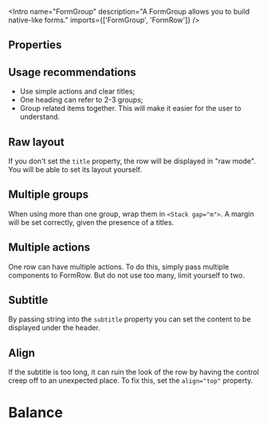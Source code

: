
<Meta of={Stories} />

<Intro
  name="FormGroup"
  description="A FormGroup allows you to build native-like forms."
  imports={['FormGroup', 'FormRow']}
/>

<Story of={Stories.Basic} />

## Properties

<Props />

## Usage recommendations

- Use simple actions and clear titles;
- One heading can refer to 2-3 groups;
- Group related items together. This will make it easier for the user to understand.

## Raw layout

If you don't set the `title` property, the row will be displayed in "raw mode". You will be able to set its layout yourself.

<Story of={Stories.Raw} />

## Multiple groups

When using more than one group, wrap them in `<Stack gap="m">`. A margin will be set correctly, given the presence of a titles.

<Story of={Stories.MultipleGroups} />

## Multiple actions

One row can have multiple actions. To do this, simply pass multiple components to FormRow. But do not use too many, limit yourself to two.

<Story of={Stories.MultipleActions} />

## Subtitle

By passing string into the `subtitle` property you can set the content to be displayed under the header.

<Story of={Stories.Subtitle} />

## Align

If the subtitle is too long, it can ruin the look of the row by having the control creep off to an unexpected place. To fix this, set the `align="top"` property.

<Story of={Stories.Align} />

# Balance

<Story of={Stories.Balance} />
